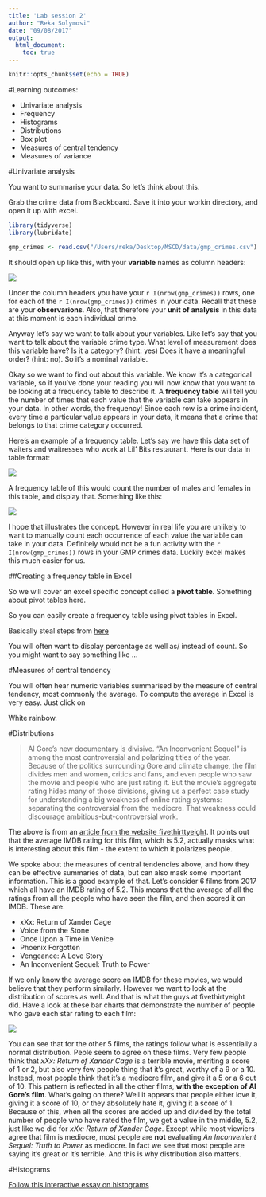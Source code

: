 ```yaml
---
title: 'Lab session 2'
author: "Reka Solymosi"
date: "09/08/2017"
output:
  html_document:
    toc: true
---
```


```r
knitr::opts_chunk$set(echo = TRUE)
```

#Learning outcomes: 

- Univariate analysis
- Frequency
- Histograms
- Distributions
- Box plot
- Measures of central tendency
- Measures of variance


#Univariate analysis

You want to summarise your data. So let's think about this. 


Grab the crime data from Blackboard. Save it into your workin directory, and open it up with excel. 

```r
library(tidyverse) 
library(lubridate)

gmp_crimes <- read.csv("/Users/reka/Desktop/MSCD/data/gmp_crimes.csv")

```


It should open up like this, with your **variable** names as column headers:


![](imgs/open_gmp_crimes.png)


Under the column headers you have your `r I(nrow(gmp_crimes))` rows, one for each of the `r I(nrow(gmp_crimes))` crimes in your data. Recall that these are your **observarions**. Also, that therefore your **unit of analysis** in this data at this moment is each individual crime. 


Anyway let's say we want to talk about your variables. Like let's say that you want to talk about the variable crime type. What level of measurement does this variable have? Is it a category? (hint: yes) Does it have a meaningful order? (hint: no). So it's a nominal variable. 


Okay so we want to find out about this variable. We know it's a categorical variable, so if you've done your reading you will now know that you want to be looking at a frequency table to describe it. A **frequency table** will tell you the number of times that each value that the variable can take appears in your data. In other words, the frequency! Since each row is a crime incident, every time a particular value appears in your data, it means that a crime that belongs to that crime category occurred. 


Here's an example of a frequency table. Let's say we have this data set of waiters and waitresses who work at Lil' Bits restaurant. Here is our data in table format:

![](imgs/waiter_heights.png)


A frequency table of this would count the number of males and females in this table, and display that. Something like this: 


![](imgs/freq_table_gif.gif)


I hope that illustrates the concept. However in real life you are unlikely to want to manually count each occurrence of each value the variable can take in your data. Definitely would not be a fun activity with the `r I(nrow(gmp_crimes))` rows in your GMP crimes data. Luckily excel makes this much easier for us. 


##Creating a frequency table in Excel


So we will cover an excel specific concept called a **pivot table**. Something about pivot tables here. 


So you can easily create a frequency table using pivot tables in Excel. 


Basically steal steps from [here](http://documents.routledge-interactive.s3.amazonaws.com/9780415628129/Chapter%2013%20-%20Data%20exploration%20with%20Excel%20-%20univariate%20analysis%20final_edited.pdf)



You will often want to display percentage as well as/ instead of count. So you might want to say something like ...
\

#Measures of central tendency



You will often hear numeric variables summarised by the measure of central tendency, most commonly the average. To compute the average in Excel is very easy. Just click on 



White rainbow.


#Distributions

> Al Gore's new documentary is divisive. “An Inconvenient Sequel” is among the most controversial and polarizing titles of the year. Because of the politics surrounding Gore and climate change, the film divides men and women, critics and fans, and even people who saw the movie and people who are just rating it. But the movie’s aggregate rating hides many of those divisions, giving us a perfect case study for understanding a big weakness of online rating systems: separating the controversial from the mediocre. That weakness could discourage ambitious-but-controversial work.

The above is from an [article from the website fivethirttyeight](https://fivethirtyeight.com/features/al-gores-new-movie-exposes-the-big-flaw-in-online-movie-ratings/). It points out that the average IMDB rating for this film, which is 5.2, actually masks what is interesting about this film - the extent to which it polarizes people. 


We spoke about the measures of central tendencies above, and how they can be effective summaries of data, but can also mask some important information. This is a good example of that. Let's consider 6 films from 2017 which all have an IMDB rating of 5.2. This means that the average of all the ratings from all the people who have seen the film, and then scored it on IMDB. These are: 

- xXx: Return of Xander Cage
- Voice from the Stone
- Once Upon a Time in Venice
- Phoenix Forgotten
- Vengeance: A Love Story
- An Inconvenient Sequel: Truth to Power


If we only know the average score on IMDB for these movies, we would believe that they perform similarly. However we want to look at the distribution of scores as well. And that is what the guys at fivethirtyeight did. Have a look at these bar charts that demonstrate the number of people who gave each star rating to each film: 



![](https://espnfivethirtyeight.files.wordpress.com/2017/09/mehtahickey-inconvenient-0831-9.png)



You can see that for the other 5 films, the ratings follow what is essentially a normal distribution. Peple seem to agree on these films. Very few people think that *xXx: Return of Xander Cage* is a terrible movie, meriting a score of 1 or 2, but also very few people thing that it's great, worthy of a 9 or a 10. Instead, most people think that it's a mediocre film, and give it a 5 or a 6 out of 10. This pattern is reflected in all the other films, **with the exception of Al Gore's film**. What's going on there? Well it appears that people either love it, giving it a score of 10, or they absolutely hate it, giving it a score of 1. Because of this, when all the scores are added up and divided by the total number of people who have rated the film, we get a value in the middle, 5.2, just like we did for *xXx: Return of Xander Cage*. Except while most viewiers agree that film is mediocre, most people are **not** evaluating *An Inconvenient Sequel: Truth to Power* as mediocre. In fact we see that most people are saying it's great or it's terrible. And this is why distribution also matters. 


#Histograms

[Follow this interactive essay on histograms](http://tinlizzie.org/histograms/)









